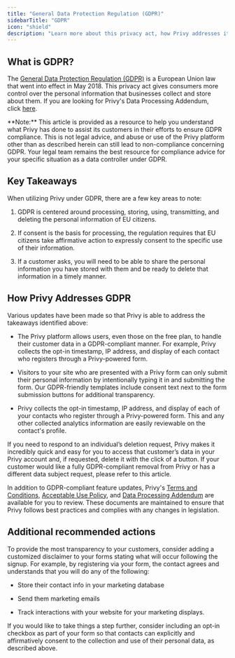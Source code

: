```yaml
---
title: "General Data Protection Regulation (GDPR)"
sidebarTitle: "GDPR"
icon: "shield"
description: "Learn more about this privacy act, how Privy addresses it, and best practices to stay compliant."
---
```


## What is GDPR?

The [General Data Protection Regulation (GDPR)](https://gdpr.eu/) is a European Union law that went into effect in May 2018. This privacy act gives consumers more control over the personal information that businesses collect and store about them. If you are looking for Privy's Data Processing Addendum, click [here](https://www.privy.com/data-processing-addendum). 

<Info>
  **Note:** This article is provided as a resource to help you understand what Privy has done to assist its customers in their efforts to ensure GDPR compliance. This is not legal advice, and abuse or use of the Privy platform other than as described herein can still lead to non-compliance concerning GDPR. Your legal team remains the best resource for compliance advice for your specific situation as a data controller under GDPR. 
</Info>

## Key Takeaways

When utilizing Privy under GDPR, there are a few key areas to note:

1. GDPR is centered around processing, storing, using, transmitting, and deleting the personal information of EU citizens.

2. If consent is the basis for processing, the regulation requires that EU citizens take affirmative action to expressly consent to the specific use of their information.

3. If a customer asks, you will need to be able to share the personal information you have stored with them and be ready to delete that information in a timely manner.

## How Privy Addresses GDPR

Various updates have been made so that Privy is able to address the takeaways identified above:

* The Privy platform allows users, even those on the free plan, to handle their customer data in a GDPR-compliant manner. For example, Privy collects the opt-in timestamp, IP address, and display of each contact who registers through a Privy-powered form. 



* Visitors to your site who are presented with a Privy form can only submit their personal information by intentionally typing it in and submitting the form. Our GDPR-friendly templates include consent text next to the form submission buttons for additional transparency.



* Privy collects the opt-in timestamp, IP address, and display of each of your contacts who register through a Privy-powered form. This and any other collected analytics information are easily reviewable on the contact's profile.



If you need to respond to an individual’s deletion request, Privy makes it incredibly quick and easy for you to access that customer’s data in your Privy account and, if requested, delete it with the click of a button. If your customer would like a fully GDPR-compliant removal from Privy or has a different data subject request, please refer to this article. 

In addition to GDPR-compliant feature updates, Privy's [Terms and Conditions](https://www.privy.com/terms-and-conditions), [Acceptable Use Policy](https://www.privy.com/acceptable-use-policy), and [Data Processing Addendum](https://www.privy.com/data-processing-addendum) are available for you to review. These documents are maintained to ensure that Privy follows best practices and complies with any changes in legislation. 

## Additional recommended actions

To provide the most transparency to your customers, consider adding a customized disclaimer to your forms stating what will occur following the signup. For example, by registering via your form, the contact agrees and understands that you will do any of the following:

* Store their contact info in your marketing database

* Send them marketing emails

* Track interactions with your website for your marketing displays.

If you would like to take things a step further, consider including an opt-in checkbox as part of your form so that contacts can explicitly and affirmatively consent to the collection and use of their personal data, as described above.